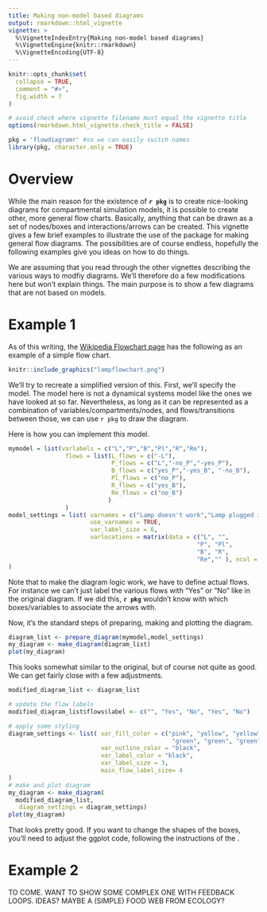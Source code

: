 ```yaml
---
title: Making non-model based diagrams
output: rmarkdown::html_vignette
vignette: >
  %\VignetteIndexEntry{Making non-model based diagrams}
  %\VignetteEngine{knitr::rmarkdown}
  %\VignetteEncoding{UTF-8}
---
```


```r
knitr::opts_chunk$set(
  collapse = TRUE,
  comment = "#>",
  fig.width = 7
)

# avoid check where vignette filename must equal the vignette title
options(rmarkdown.html_vignette.check_title = FALSE)
```

```r
pkg = 'flowdiagramr' #so we can easily switch names
library(pkg, character.only = TRUE)
```

# Overview

While the main reason for the existence of **`r pkg`** is to create nice-looking diagrams for compartmental simulation models, it is possible to create other, more general flow charts. Basically, anything that can be drawn as a set of nodes/boxes and interactions/arrows can be created. This vignette gives a few brief examples to illustrate the use of the package for making general flow diagrams. The possibilities are of course endless, hopefully the following examples give you ideas on how to do things.

We are assuming that you read through the other vignettes describing the various ways to modfiy diagrams. We'll therefore do a few modifications here but won't explain things. The main purpose is to show a few diagrams that are not based on models.


# Example 1

As of this writing, the [Wikipedia Flowchart page](https://en.wikipedia.org/wiki/Flowchart) has the following as an example of a simple flow chart.


```r
knitr::include_graphics("lampflowchart.png")
```

We'll try to recreate a simplified version of this. First, we'll specify the model.
The model here is not a dynamical systems model like the ones we have looked at so far. Nevertheless, as long as it can be represented as a combination of variables/compartments/nodes, and flows/transitions between those, we can use `r pkg` to draw the diagram.

Here is how you can implement this model.

```r
mymodel = list(varlabels = c("L","P","B","Pl","R","Re"),
                flows = list(L_flows = c("-L"), 
                             P_flows = c("L","-no_P","-yes_P"), 
                             B_flows = c("yes_P","-yes_B", "-no_B"),
                             Pl_flows = c("no_P"),
                             R_flows = c("yes_B"),
                             Re_flows = c("no_B")
                            )
                )
model_settings = list( varnames = c("Lamp doesn't work","Lamp plugged in?","Bulb burned out?","Plug in lamp","Replace bulb","Repair lamp"),
                       use_varnames = TRUE,
                       var_label_size = 6,
                       varlocations = matrix(data = c("L", "",
                                                     "P", "Pl",
                                                     "B", "R", 
                                                     "Re","" ), ncol = 2, byrow = TRUE)
)
```

Note that to make the diagram logic work, we have to define actual flows. For instance we can't just label the various flows with "Yes" or "No" like in the original diagram. If we did this, **`r pkg`** wouldn't know with which boxes/variables to associate the arrows with.   


Now, it's the standard steps of preparing, making and plotting the diagram.

```r
diagram_list <- prepare_diagram(mymodel,model_settings)
my_diagram <- make_diagram(diagram_list)
plot(my_diagram)
```

This looks somewhat similar to the original, but of course not quite as good. We can get fairly close with a few adjustments.

```r
modified_diagram_list <- diagram_list

# update the flow labels
modified_diagram_list$flows$label <- c("", "Yes", "No", "Yes", "No")

# apply some styling
diagram_settings <- list( var_fill_color = c("pink", "yellow", "yellow",
                                              "green", "green", "green"),
                          var_outline_color = "black",
                          var_label_color = "black",
                          var_label_size = 3,
                          main_flow_label_size= 4
)
# make and plot diagram
my_diagram <- make_diagram(
  modified_diagram_list, 
   diagram_settings = diagram_settings)
plot(my_diagram)
```

That looks pretty good. If you want to change the shapes of the boxes, you'll need to adjust the ggplot code, following the instructions of the []().


# Example 2

TO COME. WANT TO SHOW SOME COMPLEX ONE WITH FEEDBACK LOOPS. IDEAS? MAYBE A (SIMPLE) FOOD WEB FROM ECOLOGY?




